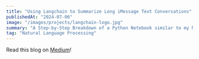 ```yaml
---
title: "Using Langchain to Summarize Long iMessage Text Conversations"
publishedAt: "2024-07-06"
image: "/images/projects/langchain-logo.jpg"
summary: "A Step-by-Step Breakdown of a Python Notebook similar to my Memory Lane project."
tag: "Natural Language Processing"
---
```


Read this blog on [Medium](https://medium.com/@rohankumar_75589/using-langchain-to-summarize-long-imessage-text-conversations-c97137851f4c)!